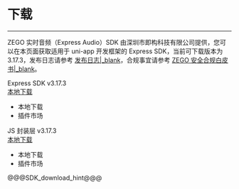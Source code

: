 # 下载

- - -

ZEGO 实时音频（Express Audio）SDK 由深圳市即构科技有限公司提供，您可以在本页面获取适用于 uni-app 开发框架的 Express SDK，当前可下载版本为 3.17.3，发布日志请参考 [发布日志\|_blank](!DownloadSDK/Release_Notes)，合规事宜请参考 [ZEGO 安全合规白皮书\|_blank](#16142)。

<div class="sdk-download-wrapper download-area">
  <div class="sdk-download-item-wrapper">
    <div class="download-title">Express SDK v3.17.3</div>
    <div class="download-selector"> 
      <a class="download-select-icon" href="javascript:void(0)"></a>
      <div class="download-select-wrapper">
        <a class="download-target-btn" href="javascript:void(0);">本地下载</a>
        <ul class="download-dropdown-list">
	  <li data-href="https://storage.zego.im/express/video/uniapp/zego-ZegoExpressUniAppSDK.zip"
            class="dropdown-option">
            本地下载
          </li>
          <li data-href="https://ext.dcloud.net.cn/plugin?id=3617"
            class="dropdown-option">
            插件市场
          </li>
        </ul>  
      </div>
    </div>
  </div>

  <div class="sdk-download-item-wrapper">
    <div class="download-title">JS 封装层 v3.17.3</div>
    <div class="download-selector">
      <a class="download-select-icon" href="javascript:void(0)"></a>
      <div class="download-select-wrapper">
        <a class="download-target-btn" href="javascript:void(0);">本地下载</a>
        <ul class="download-dropdown-list">
	  <li data-href="https://storage.zego.im/express/video/uniapp/zego-ZegoExpressUniApp-JS.zip"
            class="dropdown-option">
            本地下载
          </li>
          <li data-href="https://ext.dcloud.net.cn/plugin?id=7748"
            class="dropdown-option">
            插件市场
          </li>
        </ul>
      </div>
    </div>
  </div> 
</div> 


@@@SDK_download_hint@@@


<!-- Zego-Split-Line Do Not Remove Me -->
